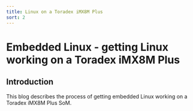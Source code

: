```yaml
---
title: Linux on a Toradex iMX8M Plus
sort: 2
---
```


# Embedded Linux - getting Linux working on a Toradex iMX8M Plus

## Introduction

This blog describes the process of getting embedded Linux working on a Toradex iMX8M Plus SoM.

